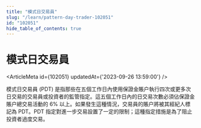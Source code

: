 ```yaml
---
title: "模式日交易員"
slug: "/learn/pattern-day-trader-102051"
id: "102051"
hide_table_of_contents: true
---
```



# 模式日交易員

<ArticleMeta id={102051} updatedAt={'2023-09-26 13:59:00'} />
<div className='border-solid border-b border-t-0 my-4 border-[var(--ifm-color-gray-300)]' />

模式日交易員 (PDT) 是指那些在五個工作日內使用保證金賬户執行四次或更多次日交易的交易員或投資者的監管指定。這五個工作日內的日交易次數必須佔保證金賬户總交易活動的 6% 以上。如果發生這種情況，交易員的賬户將被其經紀人標記為 PDT。PDT 指定對進一步交易設置了一定的限制；這種指定措施是為了阻止投資者過度交易。
